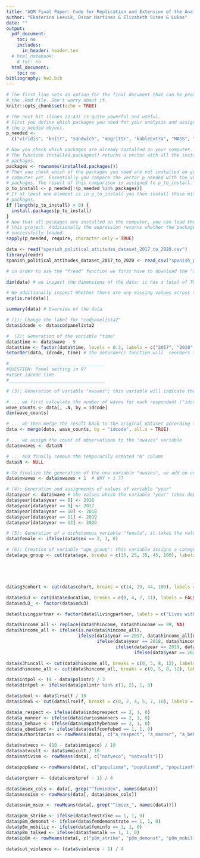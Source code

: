 ```yaml
---
title: "AQM Final Paper: Code for Replication and Extension of the Analysis"
author: "Ekaterina Leevik, Oscar Martinez & Elizabeth Sites & Lukas"
date: ""
output:
  pdf_document:
    toc: no
    includes:
      in_header: header.tex
  # html_notebook:
    # toc: no
  html_document:
    toc: no
bibliography: hw3.bib
---
```


```r
# The first line sets an option for the final document that can be produced from
# the .Rmd file. Don't worry about it.
knitr::opts_chunk$set(echo = TRUE)

# The next bit (lines 22-43) is quite powerful and useful. 
# First you define which packages you need for your analysis and assign it to 
# the p_needed object. 
p_needed <-
  c("viridis", "knitr", "sandwich", "magrittr", "kableExtra", "MASS", "dplyr", "data.table", "margins")

# Now you check which packages are already installed on your computer.
# The function installed.packages() returns a vector with all the installed 
# packages.
packages <- rownames(installed.packages())
# Then you check which of the packages you need are not installed on your 
# computer yet. Essentially you compare the vector p_needed with the vector
# packages. The result of this comparison is assigned to p_to_install.
p_to_install <- p_needed[!(p_needed %in% packages)]
# If at least one element is in p_to_install you then install those missing
# packages.
if (length(p_to_install) > 0) {
  install.packages(p_to_install)
}
# Now that all packages are installed on the computer, you can load them for
# this project. Additionally the expression returns whether the packages were
# successfully loaded.
sapply(p_needed, require, character.only = TRUE)

```


``` r

data <- read("spanish_political_attitudes_dataset_2017_to_2020.csv")
library(readr)
spanish_political_attitudes_dataset_2017_to_2020 <- read_csv("spanish_political_attitudes_dataset_2017_to_2020.csv")

# in order to use the "fread" function we first have to download the "data.table" package. This function is mainly employed for reading data from external files into R (in this case, the main data in in a csv format) in the form of data tables. It is especially useful when it comes to reading large datasets. 

dim(data) # we inspect the dimensions of the data: it has a total of 7850 observations (each observation corresponds to a panelist) and 37 variables. 

# We additionally inspect Whether there are any missing values across the columns and rows constituting the dataset. This is relevant for the latter optimization steps. 
any(is.na(data))

summary(data) # Overview of the data 

```

``` r

# (1): Change the label for "codpanelista2"
data$idcode <- data$codpanelista2

#  (2): Generation of the variable "time" 
data$time <- data$wave - 9
data$time <- factor(data$time, levels = 0:3, labels = c("2017", "2018", "2019", "2020"))
setorder(data, idcode, time) # the setorder() function will  reorders the rows of the data table "data" based on the values of specified columns, in this case "idcode" and "time". This line of code will reorder the dataset in such a way that the rows are first sorted by the values in the "idcode" column, and within each unique value of "idcode", the rows are further sorted according to the values in the "time" column.

#____________________________________
#QUESTION: Panel setting in R?
#xtset idcode time
#____________________________________

# (3): Generation of variable "nwaves"; this variable will indicate the total number of waves completed by each respondent (referred to by the variable "idcode")

# ... we first calculate the number of waves for each respondent ("idcode")
wave_counts <- data[, .N, by = idcode]
dim(wave_counts)

# ... we then merge the result back to the original dataset according to the variable "idcode"
data <- merge(data, wave_counts, by = "idcode", all.x = TRUE)

# ... we assign the count of observations to the "nwaves" variable
data$nwaves <- data$N

# ... and finally remove the temporarily created "N" column
data$N <- NULL

# To finalize the generation of the new variable "nwaves", we add on unit to all observations. 
data$nwaves <- data$nwaves + 1  # WHY + 1 ??

# (4): Generation and assignments of values of variable "year"
data$year <- data$wave # the values which the variable "year" takes depend on the wave number specified by "wave"
data$year[data$year == 8] <- 2016
data$year[data$year == 9] <- 2017
data$year[data$year == 10] <- 2018
data$year[data$year == 11] <- 2019
data$year[data$year == 12] <- 2020

# (5): Generation of a dichotomous variable "female"; it takes the value of 1 whenever the respondent is female and 0 otherwise. 
data$female <- ifelse(data$sex == 2, 1, 0)

# (6): Creation of variable "age_group"; this variable assigns a category to each respondent based on their age (given by "age")
data$age_group <- cut(data$age, breaks = c(15, 25, 35, 45, 100), labels = FALSE)





data$g3cohort <- cut(data$cohort, breaks = c(14, 29, 44, 100), labels = FALSE)

data$edu3 <- cut(data$education, breaks = c(0, 4, 7, 11), labels = FALSE)
data$edu3_ <- factor(data$edu3)

data$livingpartner <- factor(data$livingpartner, labels = c("Lives with partner", "Does not live with partner"))

data$hincome_all <- replace(data$hhincome, data$hhincome == 99, NA)
data$hincome_all <- ifelse(is.na(data$hincome_all),
                           ifelse(data$year == 2017, data$hincome_all[data$year == 2018],
                                  ifelse(data$year == 2018, data$hincome_all[data$year == 2017],
                                         ifelse(data$year == 2019, data$hincome_all[data$year == 2020],
                                                ifelse(data$year == 2020, data$hincome_all[data$year == 2019], NA))))), by = idcode

data$x3hincall <- cut(data$hincome_all, breaks = c(0, 5, 8, 12), labels = FALSE)
data$dhincome_all <- cut(data$hincome_all, breaks = c(0, 5, 8, 12), labels = FALSE)

data$intpol <- (4 - data$polintr) / 3
data$dintpol <- ifelse(data$polintr %in% c(1, 2), 1, 0)

data$ideol <- data$lrself / 10
data$ideo5 <- cut(data$lrself, breaks = c(0, 2, 4, 5, 7, 10), labels = FALSE)

data$a_respect <- ifelse(data$indeprespect == 2, 1, 0)
data$a_manner <- ifelse(data$curiosmanners == 2, 1, 0)
data$a_behave <- ifelse(data$empathybehave == 2, 1, 0)
data$a_obedient <- ifelse(data$selfconfobed == 1, 1, 0)
data$authoritarian <- rowMeans(data[, c("a_respect", "a_manner", "a_behave", "a_obedient")])

data$natveco <- (10 - data$immigeco) / 10
data$natvcult <- data$immicult / 10
data$nativism <- rowMeans(data[, c("natveco", "natvcult")])

data$pop6amz <- rowMeans(data[, c("populisma", "populismd", "populismf", "populismi", "populismj", "populismn")])

data$orgterr <- (data$constpref - 1) / 4

data$imsex_cols <- data[, grep("^femindex", names(data))]
data$msexism <- rowMeans(data[, data$imsex_cols])

data$swim_msex <- rowMeans(data[, grep("^imsex_", names(data))])

data$p8m_strike <- ifelse(data$femstrike == 1, 1, 0)
data$p8m_demonst <- ifelse(data$femdemonstrate == 1, 1, 0)
data$p8m_mobiliz <- ifelse(data$feminfo == 1, 1, 0)
data$p8m_talked <- ifelse(data$femtalk == 1, 1, 0)
data$ip8m <- rowMeans(data[, c("p8m_strike", "p8m_demonst", "p8m_mobiliz", "p8m_talked")])

data$cut_violence <- (data$violence - 1) / 4

```

